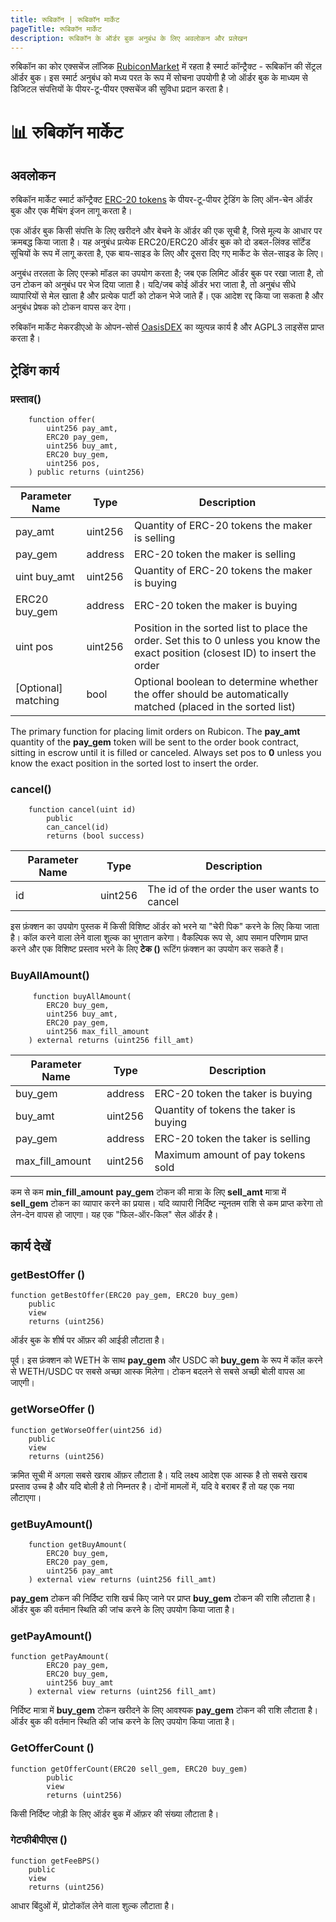 ```yaml
---
title: रूबिकॉन | रूबिकॉन मार्केट
pageTitle: रूबिकॉन मार्केट
description: रूबिकॉन के ऑर्डर बुक अनुबंध के लिए अवलोकन और प्रलेखन
---
```


रुबिकॉन का कोर एक्सचेंज लॉजिक [RubiconMarket](https://github.com/RubiconDeFi/rubicon_protocol/blob/master/contracts/RubiconMarket.sol) में रहता है स्मार्ट कॉन्ट्रैक्ट - रूबिकॉन की सेंट्रल ऑर्डर बुक। इस स्मार्ट अनुबंध को मध्य परत के रूप में सोचना उपयोगी है जो ऑर्डर बुक के माध्यम से डिजिटल संपत्तियों के पीयर-टू-पीयर एक्सचेंज की सुविधा प्रदान करता है।

# 📊 रुबिकॉन मार्केट

## अवलोकन

रुबिकॉन मार्केट स्मार्ट कॉन्ट्रैक्ट [ERC-20 tokens](https://ethereum.org/en/developers/docs/standards/tokens/erc-20/) के पीयर-टू-पीयर ट्रेडिंग के लिए ऑन-चेन ऑर्डर बुक और एक मैचिंग इंजन लागू करता है।

एक ऑर्डर बुक किसी संपत्ति के लिए खरीदने और बेचने के ऑर्डर की एक सूची है, जिसे मूल्य के आधार पर क्रमबद्ध किया जाता है। यह अनुबंध प्रत्येक ERC20/ERC20 ऑर्डर बुक को दो डबल-लिंक्ड सॉर्टेड सूचियों के रूप में लागू करता है, एक बाय-साइड के लिए और दूसरा दिए गए मार्केट के सेल-साइड के लिए।

अनुबंध तरलता के लिए एस्क्रो मॉडल का उपयोग करता है; जब एक लिमिट ऑर्डर बुक पर रखा जाता है, तो उन टोकन को अनुबंध पर भेज दिया जाता है। यदि/जब कोई ऑर्डर भरा जाता है, तो अनुबंध सीधे व्यापारियों से मेल खाता है और प्रत्येक पार्टी को टोकन भेजे जाते हैं। एक आदेश रद्द किया जा सकता है और अनुबंध प्रेषक को टोकन वापस कर देगा।

रुबिकॉन मार्केट मेकरडीएओ के ओपन-सोर्स [OasisDEX](https://oasisdex.com/) का व्युत्पन्न कार्य है और AGPL3 लाइसेंस प्राप्त करता है।

## ट्रेडिंग कार्य

### प्रस्ताव()

```
    function offer(
        uint256 pay_amt,
        ERC20 pay_gem,
        uint256 buy_amt,
        ERC20 buy_gem,
        uint256 pos,
    ) public returns (uint256)
```

| Parameter Name         | Type        | Description                                                                                                                       |
| ---------------------- | ----------- | --------------------------------------------------------------------------------------------------------------------------------- |
| pay\_amt               | uint256     | Quantity of ERC-20 tokens the maker is selling                                                                                    |
| pay\_gem               | address     | ERC-20 token the maker is selling                                                                                                 |
| uint buy\_amt          | uint256     | Quantity of ERC-20 tokens the maker is buying                                                                                     |
| ERC20 buy\_gem         | address     | ERC-20 token the maker is buying                                                                                                  |
| uint pos               | uint256     | Position in the sorted list to place the order. Set this to 0 unless you know the exact position (closest ID) to insert the order |
| \[Optional] matching   | bool        | Optional boolean to determine whether the offer should be automatically matched (placed in the sorted list)                       |

The primary function for placing limit orders on Rubicon. The **pay_amt** quantity of the **pay_gem** token will be sent to the order book contract, sitting in escrow until it is filled or canceled. Always set pos to **0** unless you know the exact position in the sorted lost to insert the order.

### cancel()

```
    function cancel(uint id)
        public
        can_cancel(id)
        returns (bool success)
```

| Parameter Name         | Type        | Description                                    |
| ---------------------- | ----------- | ---------------------------------------------- |
| id                     | uint256     | The id of the order the user wants to cancel   |

इस फ़ंक्शन का उपयोग पुस्तक में किसी विशिष्ट ऑर्डर को भरने या "चेरी पिक" करने के लिए किया जाता है। कॉल करने वाला लेने वाला शुल्क का भुगतान करेगा। वैकल्पिक रूप से, आप समान परिणाम प्राप्त करने और एक विशिष्ट प्रस्ताव भरने के लिए **टेक ()** रूटिंग फ़ंक्शन का उपयोग कर सकते हैं।

### BuyAllAmount()

```
     function buyAllAmount(
        ERC20 buy_gem,
        uint256 buy_amt,
        ERC20 pay_gem,
        uint256 max_fill_amount
    ) external returns (uint256 fill_amt)
```

| Parameter Name         | Type        | Description                                    |
| ---------------------- | ----------- | ---------------------------------------------- |
| buy\_gem               | address     | ERC-20 token the taker is buying               |
| buy\_amt               | uint256     | Quantity of tokens the taker is buying         |
| pay\_gem               | address     | ERC-20 token the taker is selling              |
| max\_fill\_amount      | uint256     | Maximum amount of pay tokens sold              |

कम से कम **min_fill_amount** **pay_gem** टोकन की मात्रा के लिए **sell_amt** मात्रा में **sell_gem** टोकन का व्यापार करने का प्रयास। यदि व्यापारी निर्दिष्ट न्यूनतम राशि से कम प्राप्त करेगा तो लेन-देन वापस हो जाएगा। यह एक "फिल-ऑर-किल" सेल ऑर्डर है।

## कार्य देखें

### getBestOffer ()

```
function getBestOffer(ERC20 pay_gem, ERC20 buy_gem)
    public
    view
    returns (uint256)
```

ऑर्डर बुक के शीर्ष पर ऑफ़र की आईडी लौटाता है।

पूर्व। इस फ़ंक्शन को WETH के साथ **pay_gem** और USDC को **buy_gem** के रूप में कॉल करने से WETH/USDC पर सबसे अच्छा आस्क मिलेगा। टोकन बदलने से सबसे अच्छी बोली वापस आ जाएगी।

### getWorseOffer ()

```
function getWorseOffer(uint256 id)
    public
    view
    returns (uint256)
```

क्रमित सूची में अगला सबसे खराब ऑफ़र लौटाता है। यदि लक्ष्य आदेश एक आस्क है तो सबसे खराब प्रस्ताव उच्च है और यदि बोली है तो निम्नतर है। दोनों मामलों में, यदि वे बराबर हैं तो यह एक नया लौटाएगा।

### getBuyAmount()

```
    function getBuyAmount(
        ERC20 buy_gem,
        ERC20 pay_gem,
        uint256 pay_amt
    ) external view returns (uint256 fill_amt)
```

**pay_gem** टोकन की निर्दिष्ट राशि खर्च किए जाने पर प्राप्त **buy_gem** टोकन की राशि लौटाता है। ऑर्डर बुक की वर्तमान स्थिति की जांच करने के लिए उपयोग किया जाता है।

### getPayAmount()

```
function getPayAmount(
        ERC20 pay_gem,
        ERC20 buy_gem,
        uint256 buy_amt
    ) external view returns (uint256 fill_amt)
```

निर्दिष्ट मात्रा में **buy_gem** टोकन खरीदने के लिए आवश्यक **pay_gem** टोकन की राशि लौटाता है। ऑर्डर बुक की वर्तमान स्थिति की जांच करने के लिए उपयोग किया जाता है।

### GetOfferCount ()

```
function getOfferCount(ERC20 sell_gem, ERC20 buy_gem)
        public
        view
        returns (uint256)
```

किसी निर्दिष्ट जोड़ी के लिए ऑर्डर बुक में ऑफ़र की संख्या लौटाता है।

### गेटफीबीपीएस ()

```
function getFeeBPS()
    public
    view
    returns (uint256)
```

आधार बिंदुओं में, प्रोटोकॉल लेने वाला शुल्क लौटाता है।